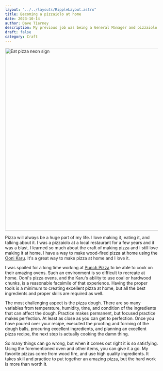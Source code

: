 ```yaml
---
layout: "../../layouts/RippleLayout.astro"
title: Becoming a pizzaiolo at home
date: 2023-10-14
author: Dave Tierney
description: My previous job was being a General Manager and pizzaiolo at a local restaurant. I still love wood fired pizza and making it at home is so fun.
draft: false
category: Craft
---
```



<Image src={eat_pizza} alt="Eat pizza neon sign" height="600" width="1200" />

Pizza will always be a huge part of my life. I love making it, eating it, and talking about it. I was a pizzaiolo at a local restaurant for a few years and it was a blast. I learned so much about the craft of making pizza and I still love making it at home. I have a way to make wood-fired pizza at home using the <a href="https://ooni.com/products/ooni-karu" target="_blank" rel="noopener" className="whitespace-nowrap underline decoration-neon transition hover:text-neon">Ooni Karu</a>. It's a great way to make pizza at home and I love it.

I was spoiled for a long time working at <a href="https://punchpizza.com/" target="_blank" rel="noopener" className="whitespace-nowrap underline decoration-neon transition hover:text-neon">Punch Pizza</a> to be able to cook on their amazing ovens. Such an environment is so difficult to recreate at home. Ooni's pizza ovens, and the Karu's ability to use coal or hardwood chunks, is a reasonable facsimile of that experience. Having the proper tools is a minimum to creating excellent pizza at home, but all the best ingredients and proper skills are required as well.

The most challenging aspect is the pizza dough. There are so many variables from temperature, humidity, time, and condition of the ingredients that can affect the dough. Practice makes permanent, but focused practice makes perfection. At least as close as you can get to perfection. Once you have poured over your recipe, executed the proofing and forming of the dough balls, procuring excellent ingredients, and planning an excellent pizza recipe, the next step is actually cooking the damn thing.

So many things can go wrong, but when it comes out right it is so satisfying. Using the forementioned oven and other items, you can give it a go. My favorite pizzas come from wood fire, and use high quality ingredients. It takes skill and practice to put together an amazing pizza, but the hard work is more than worth it.
